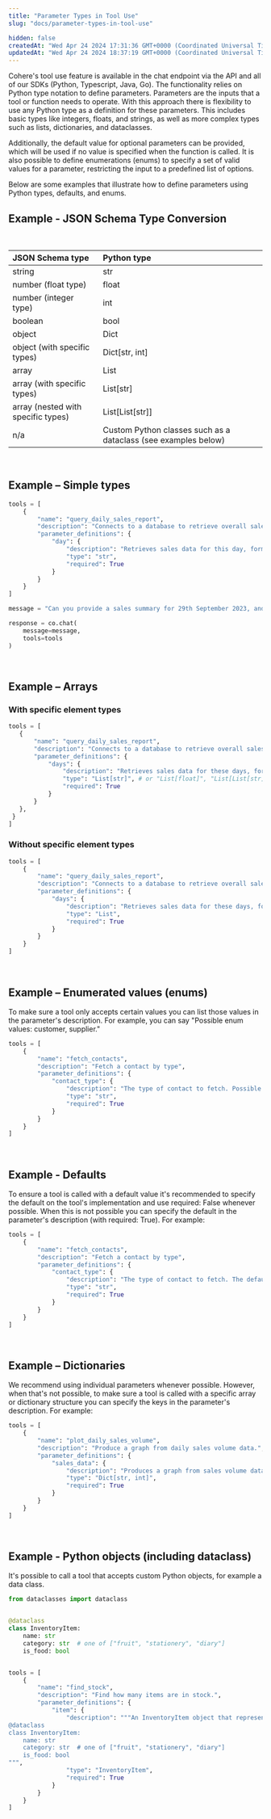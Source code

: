 ```yaml
---
title: "Parameter Types in Tool Use"
slug: "docs/parameter-types-in-tool-use"

hidden: false
createdAt: "Wed Apr 24 2024 17:31:36 GMT+0000 (Coordinated Universal Time)"
updatedAt: "Wed Apr 24 2024 18:37:19 GMT+0000 (Coordinated Universal Time)"
---
```

Cohere's tool use feature is available in the chat endpoint via the API and all of our SDKs (Python, Typescript, Java, Go). The functionality relies on Python type notation to define parameters. Parameters are the inputs that a tool or function needs to operate. With this approach there is flexibility to use any Python type as a definition for these parameters. This includes basic types like integers, floats, and strings, as well as more complex types such as lists, dictionaries, and dataclasses.

Additionally, the default value for optional parameters can be provided, which will be used if no value is specified when the function is called. It is also possible to define enumerations (enums) to specify a set of valid values for a parameter, restricting the input to a predefined list of options.

Below are some examples that illustrate how to define parameters using Python types, defaults, and enums.

## Example - JSON Schema Type Conversion

<br />

| JSON Schema type                   | Python type                                                    |
| :--------------------------------- | :------------------------------------------------------------- |
| string                             | str                                                            |
| number (float type)                | float                                                          |
| number (integer type)              | int                                                            |
| boolean                            | bool                                                           |
| object                             | Dict                                                           |
| object (with specific types)       | Dict[str, int]                                                 |
| array                              | List                                                           |
| array (with specific types)        | List[str]                                                      |
| array (nested with specific types) | List\[List[str]]                                               |
| n/a                                | Custom Python classes such as a dataclass (see examples below) |

<br />

## Example – Simple types

```python PYTHON
tools = [
    {
        "name": "query_daily_sales_report",
        "description": "Connects to a database to retrieve overall sales volumes and sales information for a given day.",
        "parameter_definitions": {
            "day": {
                "description": "Retrieves sales data for this day, formatted as YYYY-MM-DD.",
                "type": "str", 
                "required": True
            }
        }
    }
]

message = "Can you provide a sales summary for 29th September 2023, and also give me some details about the products in the 'Electronics' category, for example their prices and stock levels?"

response = co.chat(
    message=message,
    tools=tools
)
```

<br />

## Example – Arrays

### With specific element types

```python PYTHON
tools = [
   {
       "name": "query_daily_sales_report",
       "description": "Connects to a database to retrieve overall sales volumes and sales information for numerous days.",
       "parameter_definitions": {
           "days": {
               "description": "Retrieves sales data for these days, formatted as YYYY-MM-DD.",
               "type": "List[str]", # or "List[float]", "List[List[str]]" etc
               "required": True
           }
       }
   },
 }
]
```

### Without specific element types

```python PYTHON
tools = [
    {
        "name": "query_daily_sales_report",
        "description": "Connects to a database to retrieve overall sales volumes and sales information for numerous days.",
        "parameter_definitions": {
            "days": {
                "description": "Retrieves sales data for these days, formatted as YYYY-MM-DD.",
                "type": "List",
                "required": True
            }
        }
    }
]
```

<br />

## Example – Enumerated values (enums)

To make sure a tool only accepts certain values you can list those values in the parameter's description. For example, you can say "Possible enum values: customer, supplier."

```python PYTHON
tools = [
    {
        "name": "fetch_contacts",
        "description": "Fetch a contact by type",
        "parameter_definitions": {
            "contact_type": {
                "description": "The type of contact to fetch. Possible enum values: customer, supplier.",
                "type": "str",
                "required": True
            }
        }
    }
]
```

<br />

## Example - Defaults

To ensure a tool is called with a default value it's recommended to specify the default on the tool's implementation and use required: False whenever possible. When this is not possible you can specify the default in the parameter's description (with required: True). For example:

```python PYTHON
tools = [
    {
        "name": "fetch_contacts",
        "description": "Fetch a contact by type",
        "parameter_definitions": {
            "contact_type": {
                "description": "The type of contact to fetch. The default value is: customer.",
                "type": "str",
                "required": True
            }
        }
    }
]
```

<br />

## Example – Dictionaries

We recommend using individual parameters whenever possible. However, when that's not possible, to make sure a tool is called with a specific array or dictionary structure you can specify the keys in the parameter's description. For example:

```python PYTHON
tools = [
    {
        "name": "plot_daily_sales_volume",
        "description": "Produce a graph from daily sales volume data.",
        "parameter_definitions": {
            "sales_data": {
                "description": "Produces a graph from sales volume data. The key is the day,formatted as YYYY-MM-DD, and the value is the number of sales",
                "type": "Dict[str, int]",
                "required": True
            }
        }
    }
]

```

<br />

## Example - Python objects (including dataclass)

It's possible to call a tool that accepts custom Python objects, for example a data class.

```python PYTHON
from dataclasses import dataclass


@dataclass
class InventoryItem:
    name: str
    category: str  # one of ["fruit", "stationery", "diary"]
    is_food: bool


tools = [
    {
        "name": "find_stock",
        "description": "Find how many items are in stock.",
        "parameter_definitions": {
            "item": {
                "description": """An InventoryItem object that represents an item. The definition of InventoryItem looks like the following:
@dataclass
class InventoryItem:
    name: str
    category: str  # one of ["fruit", "stationery", "diary"]
    is_food: bool
""",
                "type": "InventoryItem",
                "required": True
            }
        }
    }
]
```

<br />
